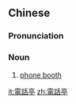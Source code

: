 {{also|电话亭}}
==Chinese==
{{zh-forms|s=电话亭|type=21}}

===Pronunciation===
{{zh-pron
|m=diànhuàtíng
|c=din6 waa6-2 ting4
|cat=n
}}

===Noun===
{{zh-noun}}
# [[phone booth]]

[[it:電話亭]]
[[zh:電話亭]]